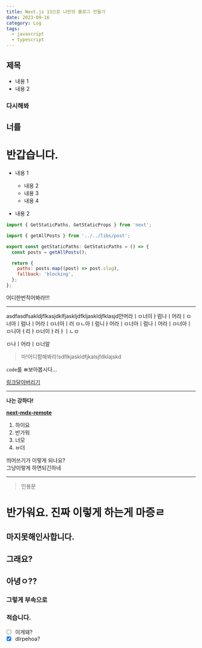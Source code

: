 ```yaml
---
title: Next.js 13으로 나만의 블로그 만들기
date: 2023-09-16
category: Log
tags:
  - javascript
  - typescript
---
```


## 제목

- 내용 1
- 내용 2

### 다시해봐

## 너를

# 반갑습니다.

- 내용 1
  - 내용 2
  - 내용 3
  - 내용 4
  
- 내용 2

```javascript
import { GetStaticPaths, GetStaticProps } from 'next';

import { getAllPosts } from '../../libs/post';

export const getStaticPaths: GetStaticPaths = () => {
  const posts = getAllPosts();

  return {
    paths: posts.map((post) => post.slug),
    fallback: 'blocking',
  };
};
```

<p>어디한번적어봐라!!!</p>
<hr />

asdfasdfsakldjflkasjdklfjaskljdfkljaskldjfklasjd안머라ㅣㅁ너이ㅏ럼나ㅣ어라ㅣㅁ너아ㅣ럼나ㅣ어라ㅣㅁ너아ㅣ러
ㅁㄴ아ㅣ럼니ㅏ어라ㅣㅁ너아ㅣ럼나ㅣ어라ㅣㅁ너아ㅣ
ㅁ니아ㅓ리ㅏㅁ너이ㅏ러ㅏㅣㄴㅁ

ㅁ나ㅣ어라ㅣㅁ너알

<blockquote>마!어디함해봐라!sdflkjaskldfjkalsjfdklajskd</blockquote>

`code`를 ㅃ보아봅시다...

<a href="https://tailwindcss.com/docs/font-family" target="\_blank" rel="noopener noreferrer">링크달아버리기</a>

<hr/>

<strong>나는 강하다!</strong>

<a href="https://github.com/hashicorp next-mdx-remote" target="\_blank" rel="noopener noreferrer"><strong>next-mdx-remote</strong></a>

1. 하이요
2. 반가워
3. 너모
4. ㅂ더

띄어쓰기가 이렇게 되나요?  
그냥이렇게 하면되긴하네

---

> 인용문


# 반가워요. 진짜 이렇게 하는게 마증ㄹ
## 마지못해인사합니다.
## 그래요?
## 아녕ㅇ??
### 그렇게 부속으로
### 적습니다.

- [ ] 이게돼?
- [x] dlrpehoa?